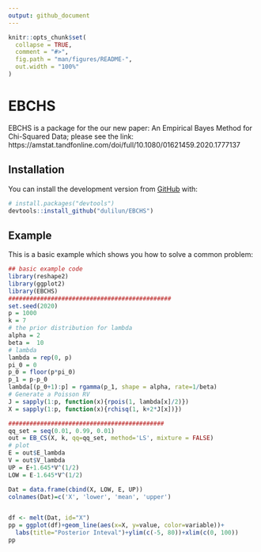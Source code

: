 ```yaml
---
output: github_document
---
```


<!-- README.md is generated from README.Rmd. Please edit that file -->

```r
knitr::opts_chunk$set(
  collapse = TRUE,
  comment = "#>",
  fig.path = "man/figures/README-",
  out.width = "100%"
)
```

# EBCHS

<!-- badges: start -->
<!-- badges: end -->

EBCHS is a package for the our new paper: An Empirical Bayes Method for Chi-Squared Data; please see the link: https://amstat.tandfonline.com/doi/full/10.1080/01621459.2020.1777137

## Installation

You can install the development version from [GitHub](https://github.com/) with:

``` r
# install.packages("devtools")
devtools::install_github("dulilun/EBCHS")
```
## Example

This is a basic example which shows you how to solve a common problem:

```r
## basic example code
library(reshape2)
library(ggplot2)
library(EBCHS)
##############################################
set.seed(2020)
p = 1000
k = 7
# the prior distribution for lambda
alpha = 2
beta =  10
# lambda
lambda = rep(0, p)
pi_0 = 0
p_0 = floor(p*pi_0)
p_1 = p-p_0
lambda[(p_0+1):p] = rgamma(p_1, shape = alpha, rate=1/beta)
# Generate a Poisson RV
J = sapply(1:p, function(x){rpois(1, lambda[x]/2)})
X = sapply(1:p, function(x){rchisq(1, k+2*J[x])})

############################################
qq_set = seq(0.01, 0.99, 0.01)
out = EB_CS(X, k, qq=qq_set, method='LS', mixture = FALSE)
# plot
E = out$E_lambda
V = out$V_lambda
UP = E+1.645*V^(1/2)
LOW = E-1.645*V^(1/2)

Dat = data.frame(cbind(X, LOW, E, UP))
colnames(Dat)=c('X', 'lower', 'mean', 'upper')


df <- melt(Dat, id="X")
pp = ggplot(df)+geom_line(aes(x=X, y=value, color=variable))+
  labs(title="Posterior Inteval")+ylim(c(-5, 80))+xlim(c(0, 100))
pp
```
